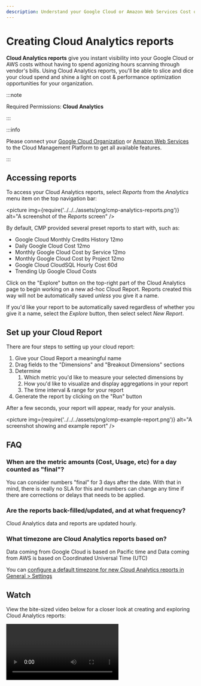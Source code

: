 ```yaml
---
description: Understand your Google Cloud or Amazon Web Services Cost or Usage data
---
```


# Creating Cloud Analytics reports

**Cloud Analytics reports** give you instant visibility into your Google Cloud or AWS costs without having to spend agonizing hours scanning through vendor's bills. Using Cloud Analytics reports, you'll be able to slice and dice your cloud spend and shine a light on cost & performance optimization opportunities for your organization.

:::note

Required Permissions: **Cloud Analytics**

:::

:::info

Please connect your [Google Cloud Organization](../../google-cloud/connect-google-cloud-service-account.mdx) or [Amazon Web Services](../../amazon-web-services/invite-existing-aws-account.mdx) to the Cloud Management Platform to get all available features.

:::

## Accessing reports

To access your Cloud Analytics reports, select _Reports_ from the _Analytics_ menu item on the top navigation bar:

<picture
  img={require('../../../assets/png/cmp-analytics-reports.png')}
  alt="A screenshot of the _Reports_ screen"
/>

By default, CMP provided several preset reports to start with, such as:

- Google Cloud Monthly Credits History 12mo
- Daily Google Cloud Cost 12mo
- Monthly Google Cloud Cost by Service 12mo
- Monthly Google Cloud Cost by Project 12mo
- Google Cloud CloudSQL Hourly Cost 60d
- Trending Up Google Cloud Costs

Click on the "Explore" button on the top-right part of the Cloud Analytics page to begin working on a new ad-hoc Cloud Report. Reports created this way will not be automatically saved _unless_ you give it a name.

If you'd like your report to be automatically saved regardless of whether you give it a name, select the _Explore_ button, then select select _New Report_.

## Set up your Cloud Report

There are four steps to setting up your cloud report:

1. Give your Cloud Report a meaningful name
2. Drag fields to the "Dimensions" and "Breakout Dimensions" sections
3. Determine
   1. Which metric you'd like to measure your selected dimensions by
   2. How you'd like to visualize and display aggregations in your report
   3. The time interval & range for your report
4. Generate the report by clicking on the "Run" button

After a few seconds, your report will appear, ready for your analysis.

<picture
  img={require('../../../assets/png/cmp-example-report.png')}
  alt="A screenshot showing and example report"
/>

## FAQ

### When are the metric amounts (Cost, Usage, etc) for a day counted as "final"?

You can consider numbers "final" for 3 days after the date. With that in mind, there is really no SLA for this and numbers can change any time if there are corrections or delays that needs to be applied.

### Are the reports back-filled/updated, and at what frequency?

Cloud Analytics data and reports are updated hourly.

### What timezone are Cloud Analytics reports based on?

Data coming from Google Cloud is based on Pacific time and Data coming from AWS is based on Coordinated Universal Time (UTC)

You can [configure a default timezone for new Cloud Analytics reports in General > Settings](../../general/general-settings.mdx#timezone)

## Watch

View the bite-sized video below for a closer look at creating and exploring Cloud Analytics reports:

<video
  type="loom"
  id="3bb89b9c624a4a52a2ecfbb61a56b4b8"
  thumb="-full-1605722125651.jpg"
/>
